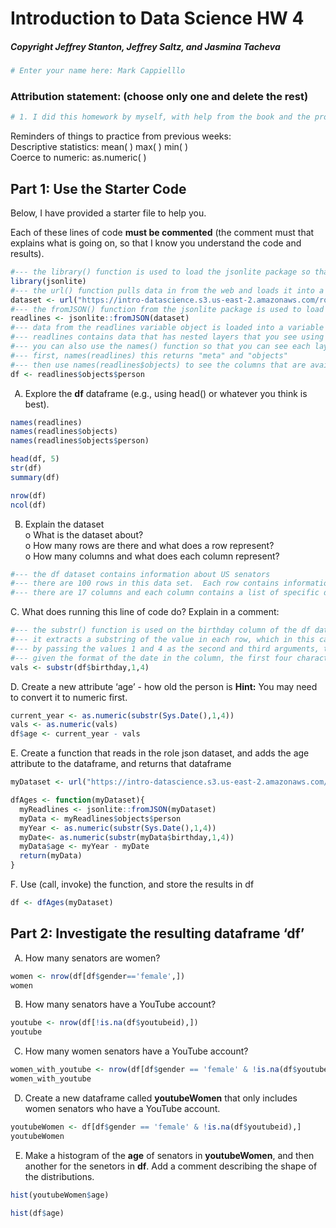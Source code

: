 # Introduction to Data Science HW 4
##### Copyright Jeffrey Stanton, Jeffrey Saltz, and Jasmina Tacheva


```r
# Enter your name here: Mark Cappielllo
```

### Attribution statement: (choose only one and delete the rest)


```r
# 1. I did this homework by myself, with help from the book and the professor.
```

Reminders of things to practice from previous weeks: <br>
Descriptive statistics: 	mean( ) max( ) min( )<br>
Coerce to numeric:		as.numeric( )<br>

## Part 1: Use the Starter Code 

Below, I have provided a starter file to help you. <br>

Each of these lines of code **must be commented** (the comment must that explains what is going on, so that I know you understand the code and results).


```r
#--- the library() function is used to load the jsonlite package so that data in json format can be utilized.
library(jsonlite)
#--- the url() function pulls data in from the web and loads it into a variable called dataset
dataset <- url("https://intro-datascience.s3.us-east-2.amazonaws.com/role.json")
#--- the fromJSON() function from the jsonlite package is used to load data into a variable called readlines
readlines <- jsonlite::fromJSON(dataset)
#--- data from the readlines variable object is loaded into a variable called df
#--- readlines contains data that has nested layers that you see using the str() function
#--- you can also use the names() function so that you can see each layer's column names more clearly
#--- first, names(readlines) this returns "meta" and "objects"
#--- then use names(readlines$objects) to see the columns that are available on that level
df <- readlines$objects$person
```

A.	Explore the **df** dataframe (e.g., using head() or whatever you think is best).


```r
names(readlines)
names(readlines$objects)
names(readlines$objects$person)

head(df, 5)
str(df)
summary(df)

nrow(df)
ncol(df)

```

B.	Explain the dataset <br>
o	What is the dataset about? <br>
o	How many rows are there and what does a row represent?<br>
o	How many columns and what does each column represent?<br>



```r
#--- the df dataset contains information about US senators 
#--- there are 100 rows in this data set.  Each row contains information about about a US senator
#--- there are 17 columns and each column contains a list of specific data points about US senators 
```

C. What does running this line of code do? Explain in a comment:


```r
#--- the substr() function is used on the birthday column of the df data frame.
#--- it extracts a substring of the value in each row, which in this case is each senator's birthdate
#--- by passing the values 1 and 4 as the second and third arguments, the first four characters will be extracted 
#--- given the format of the date in the column, the first four characters are the year of birth.
vals <- substr(df$birthday,1,4)
```

D. Create a new attribute 'age' - how old the person is 
**Hint:** You may need to convert it to numeric first.


```r
current_year <- as.numeric(substr(Sys.Date(),1,4))
vals <- as.numeric(vals)
df$age <- current_year - vals
```

E. Create a function that reads in the role json dataset, and adds the age attribute to the dataframe, and returns that dataframe


```r
myDataset <- url("https://intro-datascience.s3.us-east-2.amazonaws.com/role.json")

dfAges <- function(myDataset){
  myReadlines <- jsonlite::fromJSON(myDataset)
  myData <- myReadlines$objects$person
  myYear <- as.numeric(substr(Sys.Date(),1,4))
  myDate<- as.numeric(substr(myData$birthday,1,4))
  myData$age <- myYear - myDate
  return(myData)
}


```

F. Use (call, invoke) the function, and store the results in df


```r
df <- dfAges(myDataset)
```

## Part 2: Investigate the resulting dataframe 'df'

A.	How many senators are women? 


```r
women <- nrow(df[df$gender=='female',])
women

```

B.	How many senators have a YouTube account?  


```r
youtube <- nrow(df[!is.na(df$youtubeid),])
youtube
```

C.	 How many women senators have a YouTube account?


```r
women_with_youtube <- nrow(df[df$gender == 'female' & !is.na(df$youtubeid),])
women_with_youtube
```

D.	Create a new dataframe called **youtubeWomen** that only includes women senators who have a YouTube account.   


```r
youtubeWomen <- df[df$gender == 'female' & !is.na(df$youtubeid),]
youtubeWomen
```

E.	Make a histogram of the **age** of senators in **youtubeWomen**, and then another for the senetors in **df**. Add a comment describing the shape of the distributions.


```r
hist(youtubeWomen$age)

hist(df$age)
```

